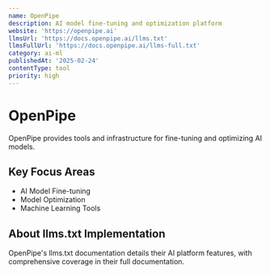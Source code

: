 ```yaml
---
name: OpenPipe
description: AI model fine-tuning and optimization platform
website: 'https://openpipe.ai'
llmsUrl: 'https://docs.openpipe.ai/llms.txt'
llmsFullUrl: 'https://docs.openpipe.ai/llms-full.txt'
category: ai-ml
publishedAt: '2025-02-24'
contentType: tool
priority: high
---
```


# OpenPipe

OpenPipe provides tools and infrastructure for fine-tuning and optimizing AI models.

## Key Focus Areas

- AI Model Fine-tuning
- Model Optimization
- Machine Learning Tools

## About llms.txt Implementation

OpenPipe's llms.txt documentation details their AI platform features, with comprehensive coverage in their full documentation.
